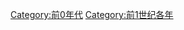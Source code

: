 {{catmore}}
{{Commonscat|0s BC}}

[[Category:前0年代|Category:前0年代]]
[[Category:前1世纪各年|Category:前1世纪各年]]